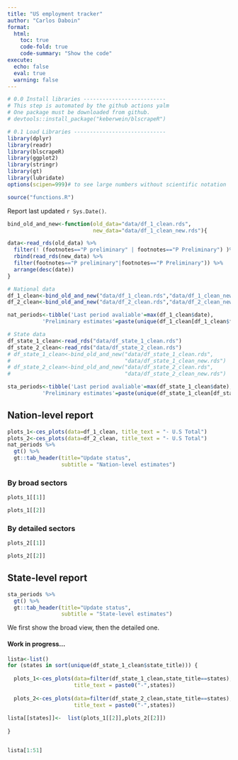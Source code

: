 ```yaml
---
title: "US employment tracker"
author: "Carlos Daboin"
format: 
  html:
    toc: true
    code-fold: true
    code-summary: "Show the code"
execute: 
  echo: false
  eval: true 
  warning: false
---
```


```r
# 0.0 Install libraries --------------------------
# This step is automated by the github actions yalm
# One package must be downloaded from github. 
# devtools::install_package("keberwein/blscrapeR")

# 0.1 Load Libraries -----------------------------
library(dplyr)
library(readr)
library(blscrapeR)
library(ggplot2)
library(stringr)
library(gt)
library(lubridate)
options(scipen=999)# to see large numbers without scientific notation

source("functions.R")
```


Report last updated `r Sys.Date()`.

```r

bind_old_and_new<-function(old_data="data/df_1_clean.rds",
                           new_data="data/df_1_clean_new.rds"){

data<-read_rds(old_data) %>%
  filter(! (footnotes=="P preliminary" | footnotes=="P Preliminary") )%>%
  rbind(read_rds(new_data) %>%
  filter(footnotes=="P preliminary"|footnotes=="P Preliminary")) %>% 
  arrange(desc(date))
}

# National data
df_1_clean<-bind_old_and_new("data/df_1_clean.rds","data/df_1_clean_new.rds")
df_2_clean<-bind_old_and_new("data/df_2_clean.rds","data/df_2_clean_new.rds")

nat_periods<-tibble('Last period avaliable'=max(df_1_clean$date),
           'Preliminary estimates'=paste(unique(df_1_clean[df_1_clean$footnotes=="P preliminary",]$date),collapse = ", "))

# State data
df_state_1_clean<-read_rds("data/df_state_1_clean.rds")
df_state_2_clean<-read_rds("data/df_state_2_clean.rds")
# df_state_1_clean<-bind_old_and_new("data/df_state_1_clean.rds",
#                                    "data/df_state_1_clean_new.rds")
# df_state_2_clean<-bind_old_and_new("data/df_state_2_clean.rds",
#                                    "data/df_state_2_clean_new.rds")

sta_periods<-tibble('Last period avaliable'=max(df_state_1_clean$date),
           'Preliminary estimates'=paste(unique(df_state_1_clean[df_state_1_clean$footnotes=="P Preliminary",]$date),collapse = ", "))

```

## Nation-level report

```r
plots_1<-ces_plots(data=df_1_clean, title_text = "- U.S Total")
plots_2<-ces_plots(data=df_2_clean, title_text = "- U.S Total")
nat_periods %>% 
  gt() %>% 
  gt::tab_header(title="Update status",
                 subtitle = "Nation-level estimates")
```

### By broad sectors
```r
plots_1[[1]]

plots_1[[2]]

```


### By detailed sectors
```r
plots_2[[1]]

plots_2[[2]]
```

## State-level report

```r
sta_periods %>% 
  gt() %>% 
  gt::tab_header(title="Update status",
                 subtitle = "State-level estimates")
```

We first show the broad view, then the detailed one.

#### Work in progress...

```r

lista<-list()
for (states in sort(unique(df_state_1_clean$state_title))) {
 
  plots_1<-ces_plots(data=filter(df_state_1_clean,state_title==states), 
                     title_text = paste0("-",states))
  
  plots_2<-ces_plots(data=filter(df_state_2_clean,state_title==states), 
                     title_text = paste0("-",states))
  
lista[[states]]<-  list(plots_1[[2]],plots_2[[2]])
  
}


lista[1:51]

```

